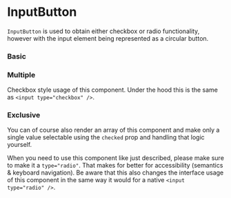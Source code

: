 
# InputButton

`InputButton` is used to obtain either checkbox or radio functionality, however with the input element being represented as a circular button.

### Basic

<Canvas withSource="open">
    <Story id="components-inputbutton--basic" />
</Canvas>

### Multiple

Checkbox style usage of this component. Under the hood this is the same as `<input type="checkbox" />`.

<Canvas>
    <Story id="components-inputbutton--multiple" />
</Canvas>

### Exclusive

You can of course also render an array of this component and make only a single value selectable using the `checked` prop and handling that logic yourself.

When you need to use this component like just described, please make sure to make it a `type="radio"`. That makes for better for accessibility (semantics & keyboard navigation). Be aware that this also changes the interface usage of this component in the same way it would for a native `<input type="radio" />`.

<Canvas>
    <Story id="components-inputbutton--exclusivity" />
</Canvas>

<div class="hidden">
    <Primary />
</div>

<ArgsTable of={InputButton} />
